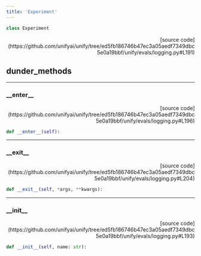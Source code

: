 ```yaml
---
title: 'Experiment'
---
```


```python
class Experiment
```

<p align="right">[source code](https://github.com/unifyai/unify/tree/ed5fb186746b47ec3a05aedf7349dbc5e0a19bbf/unify/evals/logging.py#L191)</p>



## dunder_methods

---

### \_\_enter\_\_

<p align="right">[source code](https://github.com/unifyai/unify/tree/ed5fb186746b47ec3a05aedf7349dbc5e0a19bbf/unify/evals/logging.py#L196)</p>

```python
def __enter__(self):
```



---

### \_\_exit\_\_

<p align="right">[source code](https://github.com/unifyai/unify/tree/ed5fb186746b47ec3a05aedf7349dbc5e0a19bbf/unify/evals/logging.py#L204)</p>

```python
def __exit__(self, *args, **kwargs):
```



---

### \_\_init\_\_

<p align="right">[source code](https://github.com/unifyai/unify/tree/ed5fb186746b47ec3a05aedf7349dbc5e0a19bbf/unify/evals/logging.py#L193)</p>

```python
def __init__(self, name: str):
```


